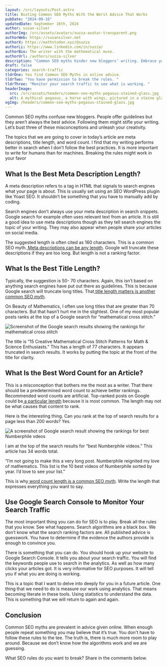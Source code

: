 ```yaml
---
layout: /src/layouts/Post.astro
title: Busting Common SEO Myths With the Worst Advice That Works
pubDate: "2024-09-16"
updatedDate: September 16th, 2024
author: susan-silver
authorImg: /src/assets/avatars/suzza-avatar-transparent.png
authorWeb: https://susansilver.net
authorX: https://mathstodon.xyz/@suzza
authorLi: https://www.linkedin.com/in/suzza/
authorBio: The writer with the mathematical muse.
authorUrl: /authors/suzza-silver
description: "Common SEO myths hinder new bloggers’ writing. Embrace your creativity by debunking these misconceptions. "
draft: false
categories: search-traffic
tldrOne: You find Common SEO Myths in online advice.
tldrTwo: "You have permission to break the rules. "
tldrThree: "Monitor your search traffic to see what is working. "
headerImage:
  src: /src/assets/headers/common-seo-myths-pegasus-stained-glass.jpg
  alt: A mythical pegasus, a horse with wings, pictured in a staine glass window
ogImg: /headers/common-seo-myths-pegasus-stained-glass.jpg
---
```


Common SEO myths confuse new bloggers. People offer guidelines but they aren’t always the best advice. Following them might stifle your writing. Let’s bust three of these misconceptions and unleash your creativity.

The topics that we are going to cover in today’s article are meta descriptions, title length, and word count. I find that my writing performs better in search when I don’t follow the best practices. It is more important to write for humans than for machines. Breaking the rules might work in your favor

## What Is the Best Meta Description Length?

A meta description refers to a tag in HTML that signals to search engines what your page is about. This is usually set using an SEO WordPress plugin like Yoast SEO. It shouldn’t be something that you have to manually add by coding.

Search engines don’t always use your meta description in search snippets. Google search for example often uses relevant text from an article. It is still a good idea to use meta descriptions though as they tell search engines the topic of your writing. They may also appear when people share your articles on social media.

The suggested length is often cited as 160 characters. This is a common SEO myth.[ Meta descriptions can be any length](https://moz.com/learn/seo/meta-description). Google will truncate these descriptions if they are too long. But length is not a ranking factor.

## What Is the Best Title Length?

Typically, the suggestion is 50- 70 characters. Again, this isn’t based on anything search engines have put out there as guidelines. This is because Google search will truncate long titles. That[ title length matters is another common SEO myth](https://www.searchenginejournal.com/google-title-tag-length/400682/#close).

On Beauty of Mathematics, I often use long titles that are greater than 70 characters. But that hasn’t hurt me in the slightest. One of my most popular posts ranks at the top of a Google search for “mathematical cross stitch.”

![Screenshot of the Google search results showing the rankings for mathematical cross stitch](/src/assets/math-cross-stitch-title-length.png "Google search results for mathematical cross stitch")

The title is “15 Creative Mathematical Cross Stitch Patterns for Math & Science Enthusiasts.” This has a length of 77 characters. It appears truncated in search results. It works by putting the topic at the front of the title for clarity.

## What Is the Best Word Count for an Article?

This is a misconception that bothers me the most as a writer. That there should be a predetermined word count to achieve better rankings. Recommended word counts are artificial. Top-ranked posts on Google could be[ a particular length](https://backlinko.com/search-engine-ranking) because it is most common. The length may not be what causes that content to rank.

Here is the interesting thing. Can you rank at the top of search results for a page less than 200 words? Yes.

![A screenshot of Google search result showing the rankings for best Numberphile vdeos ](/src/assets/best-numberphile-videos-word-count.png "Google search results for best Numberphile videos")

I am at the top of the search results for “best Numberphile videos.” This article has 34 words total.

“I’m not going to make this a very long post. Numberphile reignited my love of mathematics. This list is the 10 best videos of Numberphile sorted by year. I’d love to see your list.”

This is why[ word count length is a common SEO myth](https://searchengineland.com/best-word-count-seo-428016). Write the length that expresses everything you want to say.

## Use Google Search Console to Monitor Your Search Traffic

The most important thing you can do for SEO is to play. Break all the rules that you know. See what happens. Search algorithms are a black box. We don’t know what the search ranking factors are. All published advice is guesswork. You have to determine if the evidence the authors provide is enough to convince you.

There is something that you can do. You should hook up your website to Google Search Console. It tells you about your search traffic. You will find the keywords people use to search in the analytics. As well as how many clicks your articles got. It is very informative for SEO purposes. It will tell you if what you are doing is working.

This is a topic that I want to delve into deeply for you in a future article. One thing that we need to do is measure our work using analytics. That means becoming literate in these tools. Using statistics to understand the data. This is something that we will return to again and again.

## Conclusion

Common SEO myths are prevalent in advice given online. When enough people repeat something you may believe that it’s true. You don't have to follow these rules to the tee. The truth is, there is much more room to play around. Because we don’t know how the algorithms work and we are guessing.

What SEO rules do you want to break? Share in the comments below.
